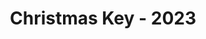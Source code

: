 ---
title: "Christmas Key - 2023"
images:
  color: "MUfCHtba5zu7ltKyC3GTWN4q8iYxm9JDjynBfHzd3MkGrab5"
  item: "MUfCHtba5zu7paj5dMyRDih43e0HPIco5BuqkzU6fRltTGNs"
type: "key"
crate: "anniversary"
multiinstance: true
multiinstanceuuid: "9894c98f-376d-4bd8-9991-c8b85095875f"
---